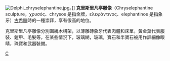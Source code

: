 [[File:Delphi_chryselephantine.jpg|thumb]]。]]
'''克里斯里凡亭雕像'''（Chryselephantine sculpture，χρυσός、chrysos 是指金牌，ελεφάντινος、elephantinos 是指象牙）[[古希臘|古希臘]]時的一種崇拜，享有很高的地位。

克里斯里凡亭雕像分別圍繞木構架，以薄雕磚象牙代表肉體和床單，黃金葉代表服裝、鎧甲、毛髮等，在某些情況下，玻璃糊，玻璃，寶石和半寶石被用作詳細像眼睛，珠寶和武器裝備。

[[Category:古希臘雕塑作品|C]]